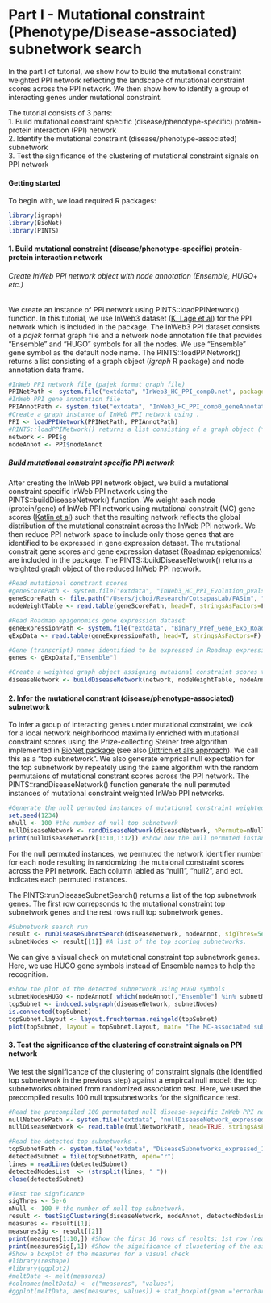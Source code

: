 %\VignetteEngine{knitr}
%\VignetteIndexEntry{Tutorial Part I - Mutational constraint (Phenotype/Disease-associated) subnetwork search}

Part I - Mutational constraint (Phenotype/Disease-associated) subnetwork search 
========================================================
In the part I of tutorial, we show how to build the mutational constraint weighted PPI network reflecting the landscape of mutational constraint scores across the PPI network. We then show how to identify a group of interacting genes under mutational constraint.   

The tutorial consists of 3 parts:  
    1. Build mutational constraint specific (disease/phenotype-specific) protein-protein interaction (PPI) network   
    2. Identify the mutational constraint (disease/phenotype-associated) subnetwork   
    3. Test the significance of the clustering of mutational constraint signals on PPI network  

#### Getting started 

To begin with, we load required R packages:
```r
library(igraph)
library(BioNet)
library(PINTS)
```

#### 1. Build mutational constraint (disease/phenotype-specific) protein-protein interaction network

###### Create InWeb PPI network object with node annotation (Ensemble, HUGO+ etc.)
We create an instance of PPI network using PINTS::loadPPINetwork() function. In this tutorial, we use InWeb3 dataset ([K. Lage et al][1]) for the PPI network which is included in the package. The InWeb3 PPI dataset consists of a *pajek* format graph file and a network node annotation file that provides "Ensemble" and "HUGO" symbols for all the nodes. We use "Ensemble" gene symbol as the default node name. The PINTS::loadPPINetwork() returns a list consisting of a graph object (*igraph* R package) and node annotation data frame. 

```r
#InWeb PPI network file (pajek format graph file)
PPINetPath <- system.file("extdata", "InWeb3_HC_PPI_comp0.net", package="PINTS")
#InWeb PPI gene annotation file 
PPIAnnotPath <- system.file("extdata", "InWeb3_HC_PPI_comp0_geneAnnotation.txt", package="PINTS")
#Create a graph instance of InWeb PPI network using .  
PPI <- loadPPINetwork(PPINetPath, PPIAnnotPath)
#PINTS::loadPPINetwork() returns a list consisting of a graph object (*igraph* R package) and node annotation data frame. 
network <- PPI$g 
nodeAnnot <- PPI$nodeAnnot
```

##### Build mutational constraint specific PPI network 
After creating the InWeb PPI network object, we build a mutational constraint specific InWeb PPI network using the PINTS::buildDiseaseNetwork() function. We weight each node (protein/gene) of InWeb PPI network using mutational constrait (MC) gene scores ([Katlin et al][2]) such that the resulting network reflects the global distribution of the mutational constraint across the InWeb PPI network. We then reduce PPI network space to include only those genes that are identified to be expressed in gene expression dataset. The mutational constrait gene scores and gene expression dataset ([Roadmap epigenomics][3]) are included in the package. The PINTS::buildDiseaseNetwork() returns a weighted graph object of the reduced InWeb PPI network. 
```r
#Read mutational constrant scores 
#geneScorePath <- system.file("extdata", "InWeb3_HC_PPI_Evolution_pvals.txt", package="PINTS")
geneScorePath <- file.path("/Users/jchoi/Research/CotsapasLab/FASim", "InWeb3_HC_PPI_FA.pval")
nodeWeightTable <- read.table(geneScorePath, head=T, stringsAsFactors=F)

#Read Roadmap epigenomics gene expression dataset 
geneExpressionPath <- system.file("extdata", "Binary_Pref_Gene_Exp_Roadmap.txt", package="PINTS")
gExpData <- read.table(geneExpressionPath, head=T, stringsAsFactors=F)

#Gene (transcript) names identified to be expressed in Roadmap expression data.
genes <- gExpData[,"Ensemble"] 

#Create a weighted graph object assigning mutaional constraint scores to each node of PPI network and reduce the graph object using expressed gene names. 
diseaseNetwork <- buildDiseaseNetwork(network, nodeWeightTable, nodeAnnot, nodeNameBy ="Ensemble", nodeSelected=genes)
```

#### 2. Infer the mutational constrant (disease/phenotype-associated) subnetwork
To infer a group of interacting genes under mutational constraint, we look for a local network neighborhood maximally enriched with mutational constraint scores using the Prize-collecting Steiner tree algorithm implemented in [BioNet package][4] (see also [Dittrich et al's approach][5]). We call this as a "top subnetwork". We also generate emprical null expectation for the top subnetwork by repeately using the same algorithm with the random permutaions of mutational constrant scores across the PPI network. The PINTS::randDiseaseNetwork() function generate the null permuted instances of mutational constraint weighted InWeb PPI networks. 
```r

#Generate the null permuted instances of mutational constraint weighted InWeb PPI networks (nPermute specify the number of permuted instances.)  
set.seed(1234)
nNull <- 100 #the number of null top subnetwork  
nullDiseaseNetwork <- randDiseaseNetwork(diseaseNetwork, nPermute=nNull)
print(nullDiseaseNetwork[1:10,1:12]) #Show how the null permuted instances looks like 
```
For the null permuted instances, we permuted the network identifier number for each node resulting in randomizing the mutaional constraint scores across the PPI network. Each column labled as "null1", "null2", and ect. indicates each permuted instances.    

The PINTS::runDiseaseSubnetSearch() returns a list of the top subnetwork genes. The first row correpsonds to the mutational constraint top subnetwork genes and the rest rows null top subnetwork genes.
```r
#Subnetwork search run
result <- runDiseaseSubnetSearch(diseaseNetwork, nodeAnnot, sigThres=5e-6, nullDiseaseNetwork, showResult=TRUE)
subnetNodes <- result[[1]] #A list of the top scoring subnetworks. 
```

We can give a visual check on mutational constraint top subnetwork genes. Here, we use HUGO gene symbols instead of Ensemble names to help the recognition.  
```r
#Show the plot of the detected subnetwork using HUGO symbols
subnetNodesHUGO <- nodeAnnot[ which(nodeAnnot[,"Ensemble"] %in% subnetNodes), "HUGO"]
topSubnet <- induced.subgraph(diseaseNetwork, subnetNodes)
is.connected(topSubnet)
topSubnet.layout <- layout.fruchterman.reingold(topSubnet)
plot(topSubnet, layout = topSubnet.layout, main= "The MC-associated subnetwork", vertex.color="skyblue", vertex.size= 10, vertex.label=subnetNodesHUGO, vertex.label.font=3, vertex.label.cex=0.5, edge.width=2)
```

#### 3. Test the significance of the clustering of constraint signals on PPI network 
We test the  significance of the clustering of  constraint signals (the identified top subnetwork in the previous step) against a empircal null model: the top subnetworks obtained from randomized association test. Here, we used the precompiled results 100 null topsubnetworks for the significance test.
```r
#Read the precompiled 100 permutated null disease-sepcific InWeb PPI network.
nullNetworkPath <- system.file("extdata", "nullDiseaseNetwork_expressed_100perms.txt", package="PINTS")
nullDiseaseNetwork <- read.table(nullNetworkPath, head=TRUE, stringsAsFactors=F )

#Read the detected top subnetworks .
topSubnetPath <- system.file("extdata", "DiseaseSubnetworks_expressed_100perms.txt", package="PINTS")
detectedSubnet = file(topSubnetPath, open="r")
lines = readLines(detectedSubnet)
detectedNodesList  <- (strsplit(lines, " "))
close(detectedSubnet)

#Test the signficance
sigThres <- 5e-6
nNull <- 100 # the number of null top subnetwork. 
result <- testSigClustering(diseaseNetwork, nodeAnnot, detectedNodesList, nullDiseaseNetwork, nNull, sigThres)
measures <- result[[1]]
measuresSig <- result[[2]]
print(measures[1:10,]) #Show the first 10 rows of results: 1st row (real topsubnetwork) vs 2nd row and below (null topsubnetwork) 
print(measuresSig[,1]) #Show the significance of clusetering of the association signals in terms of 4 different network measures such as i) the number of nodes, ii) the number of edges, iii) the  clustering coefficient iv) the sum of association scores. The mean of the degrees of the top subnetwork shows that the nodes are not particullarly enriched with high-degree nodes.
#Show a boxplot of the measures for a visual check
#library(reshape)
#library(ggplot2)
#meltData <- melt(measures)
#colnames(meltData) <- c("measures", "values")
#ggplot(meltData, aes(measures, values)) + stat_boxplot(geom ='errorbar') + geom_boxplot()
```

[1]: http://www.nature.com/nbt/journal/v25/n3/full/nbt1295.html
[2]: http://www.nature.com/ng/journal/vaop/ncurrent/full/ng.3050.html
[3]: http://www.roadmapepigenomics.org/
[4]: http://bioinformatics.oxfordjournals.org/content/24/13/i223.long
[5]: http://www.bioconductor.org/packages/release/bioc/html/BioNet.html



